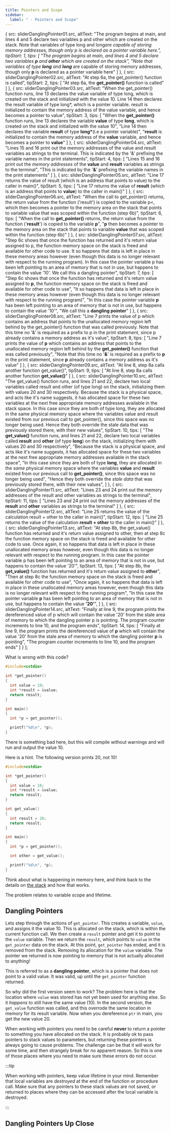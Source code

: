 ```yaml
---
title: Pointers and Scope
sidebar:
  label: " - Pointers and Scope"
---
```





  {
    src: sliderDanglingPointer01.src,
    altText: "The program begins at main, and lines 4 and 5 declare two variables p and other which are created on the stack. Note that variables of type long and long*are capable of storing memory addresses, though only p is declared as a pointer variable here.",
    tipStart: 1,
    tips: [
      "The program begins at main, and lines 4 and 5 declare two variables <strong>p</strong> and <strong>other</strong> which are created on the stack",
      "Note that variables of type <strong>long</strong> and <strong>long*</strong> are capable of storing memory addresses, though only <strong>p</strong> is declared as a pointer variable here"
    ]
  },
  {
    src: sliderDanglingPointer02.src,
    altText: "At step 6a, the get_pointer() function is called",
    tipStart: 2,
    tips: [
      "At step 6a, the <strong>get_pointer()</strong> function is called"
    ]
  },
  {
    src: sliderDanglingPointer03.src,
    altText: "When the get_pointer() function runs, line 13 declares the value variable of type long, which is created on the stack and initialized with the value 10. Line 14 then declares the result variable of type long*, which is a pointer variable. result is initialized to contain the memory address of the value variable, and hence becomes a pointer to value",
    tipStart: 3,
    tips: [
      "When the <strong>get_pointer()</strong> function runs, line 13 declares the variable <strong>value</strong> of type <strong>long</strong>, which is created on the stack and initialized with the value 10",
      "Line 14 then declares the variable <strong>result</strong> of type <strong>long*</strong>(i.e a pointer variable)",
      "<strong>result</strong> is initialized to contain the memory address of the <strong>value</strong> variable, and hence becomes a pointer to <strong>value</strong>"
    ]
  },
  {
    src: sliderDanglingPointer04.src,
    altText: "Lines 15 and 16 print out the memory addresses of the value and result variables as strings to the terminal. This is indicated by the '&' prefixing the variable names in the print statements",
    tipStart: 4,
    tips: [
      "Lines 15 and 16 print out the <em>memory addresses</em> of the <strong>value</strong> and <strong>result</strong> variables as strings to the terminal",
      "This is indicated by the '<strong>&</strong>' prefixing the variable names in the print statements"
    ]
  },
  {
    src: sliderDanglingPointer05.src,
    altText: "Line 17 returns the value of result (which is an address that points to value) to the caller in main()",
    tipStart: 5,
    tips: [
      "Line 17 returns the value of <strong>result</strong> (which is an address that points to <strong>value</strong>) to the caller in main()"
    ]
  },
  {
    src: sliderDanglingPointer06.src,
    altText: "When the call to get_pointer() returns, the return value from the function ('result') is copied to the variable p<, which then becomes a pointer to the memory area on the stack that points to variable value that was scoped within the function (step 6b)",
    tipStart: 6,
    tips: [
      "When the call to <strong>get_pointer()</strong> returns, the return value from the function ('<strong>result</strong>') is copied to the variable <strong>p</strong>",
      "<strong>p</strong> then becomes a pointer to the memory area on the stack that points to variable <strong>value</strong> that was scoped within the function (step 6b)"
    ]
  },
  {
    src: sliderDanglingPointer07.src,
    altText: "Step 6c shows that once the function has returned and it's return value assigned to p, the function memory space on the stack is freed and available for other code to use. It so happens that data is left in place in these memory areas however (even though this data is no longer relevant with respect to the running program). In this case the pointer variable p has been left pointing to an area of memory that is not in use, but happens to contain the value '10'. We call this a dangling pointer",
    tipStart: 7,
    tips: [
      "Step 6c shows that once the function has returned and it's return value assigned to <strong>p</strong>, the function memory space on the stack is freed and available for other code to use",
      "It so happens that data is left in place in these memory areas however (even though this data is no longer relevant with respect to the running program)",
      "In this case the pointer variable <strong>p</strong> has been left pointing to an area of memory that is not in use, but happens to contain the value '10'",
      "We call this a <strong>dangling pointer</strong>"
    ]
  },
  {
    src: sliderDanglingPointer08.src,
    altText: "Line 7 prints the value of p which contains an address that points to the unallocated memory region left behind by the get_pointer() function that was called previously. Note that this time no '&' is required as a prefix to p in the print statement, since p already contains a memory address as it's value",
    tipStart: 8,
    tips: [
      "Line 7 prints the value of <strong>p</strong> which contains an address that points to the unallocated memory region left behind by the <strong>get_pointer()</strong> function that was called previously",
      "Note that this time no '<strong>&</strong>' is required as a prefix to <strong>p</strong> in the print statement, since <strong>p</strong> already contains a memory address as it's value"
    ]
  },
  {
    src: sliderDanglingPointer09.src,
    altText: "At line 8, step 8a calls another function get_value()",
    tipStart: 9,
    tips: [
      "At line 8, step 8a calls another function <strong>get_value()</strong>"
    ]
  },
  {
    src: sliderDanglingPointer10.src,
    altText: "The get_value() function runs, and lines 21 and 22, declare two local variables called result and other (of type long) on the stack, initializing them with values 20 and 30 respectively. Because the stack is a physical space, and acts like it's name suggests, it has allocated space for these two variables at the next free appropriate memory addresses available in the stack space. In this case since they are both of type long, they are allocated in the same physical memory space where the variables value and result existed from our previous call to get_pointer(), since this space was no longer being used. Hence they both override the stale data that was previously stored there, with their new values",
    tipStart: 10,
    tips: [
      "The <strong>get_value()</strong> function runs, and lines 21 and 22, declare two local variables called <strong>result</strong> and <strong>other</strong> (of type <strong>long</strong>) on the stack, initializing them with values 20 and 30 respectively",
      "Because the stack is a physical space, and acts like it's name suggests, it has allocated space for these two variables at the next free appropriate memory addresses available in the stack space",
      "In this case since they are both of type <strong>long</strong>, they are allocated in the <em>same</em> physical memory space where the variables <strong>value</strong> and <strong>result</strong> existed from our previous call to <strong>get_pointer()</strong>, since this space was no longer being used",
      "Hence they both override the <em>stale data</em> that was previously stored there, with their new values",
    ]
  },
  {
    src: sliderDanglingPointer11.src,
    altText: "Lines 23 and 24 print out the memory addresses of the result and other variables as strings to the terminal",
    tipStart: 11,
    tips: [
      "Lines 23 and 24 print out the memory addresses of the <strong>result</strong> and <strong>other</strong> variables as strings to the terminal"
    ]
  },
  {
    src: sliderDanglingPointer12.src,
    altText: "Line 25 returns the value of the calculation result + other to the caller in main()",
    tipStart: 12,
    tips: [
      "Line 25 returns the value of the calculation <strong>result + other</strong> to the caller in main()"
    ]
  },
  {
    src: sliderDanglingPointer13.src,
    altText: "At step 8b, the get_value() function has returned and it's return value assigned to other, then at step 8c the function memory space on the stack is freed and available for other code to use. Once again, it so happens that data is left in place in these unallocated memory areas however, even though this data is no longer relevant with respect to the running program. In this case the pointer variable p has been left pointing to an area of memory that is not in use, but happens to contain the value '20'",
    tipStart: 13,
    tips: [
      "At step 8b, the <strong>get_value()</strong> function has returned and it's return value assigned to <strong>other</strong>",
      "Then at step 8c the function memory space on the stack is freed and available for other code to use",
      "Once again, it so happens that data is left in place in these unallocated memory areas however, even though this data is no longer relevant with respect to the running program",
      "In this case the pointer variable <strong>p</strong> has been left pointing to an area of memory that is not in use, but happens to contain the value <strong>'20'</strong>",
    ]
  },
  {
    src: sliderDanglingPointer14.src,
    altText: "Finally at line 9, the program prints the dereferenced value of p which will contain the value '20' from the stale area of memory to which the dangling pointer p is pointing. The program counter increments to line 10, and the program ends",
    tipStart: 14,
    tips: [
      "Finally at line 9, the program prints the dereferenced value of <strong>p</strong> which will contain the value '20' from the stale area of memory to which the dangling pointer <strong>p</strong> is pointing",
      "The program counter increments to line 10, and the program ends"
    ]
  }
];

What is wrong with this code?

```cpp
#include<cstdio>

int *get_pointer()
{
  int value = 10;
  int *result = &value;
  return result;
}

int main()
{
  int *p = get_pointer();

  printf("%d\n", *p);
}
```

There is something bad here, but this will compile without warnings and will run and output the value 10.

Here is a hint. The following version prints 20, not 10!

```cpp
#include<cstdio>

int *get_pointer()
{
  int value = 10;
  int *result = &value;
  return result;
}

int get_value()
{
  int result = 20;
  return result;
}

int main()
{
  int *p = get_pointer();

  int other = get_value();

  printf("%d\n", *p);
}
```

Think about what is happening in memory here, and think back to the details on [the stack](/book/part-2-organised-code/2-organising-code/2-trailside/05-the-stack) and how that works.

The problem relates to variable scope and lifetime.

## Dangling Pointers

Lets step through the actions of `get_pointer`. This creates a variable, `value`, and assigns it the value 10. This is allocated on the stack, which is within the current function call. We then create a `result` pointer and get it to point to the `value` variable. Then we return the `result`, which points to `value` in the `get_pointer` data on the stack. At this point, `get_pointer` has ended, and it is removed from the stack. Removing its allocation for the `value` variable. The pointer we returned is now pointing to memory that is not actually allocated to anything!

This is referred to as a **dangling pointer**, which is a pointer that does not point to a valid value. It was valid, up until the `get_pointer` function returned.

So why did the first version seem to work? The problem here is that the location where `value` was stored has not yet been used for anything else. So it *happens* to still have the same value (10). In the second version, the `get_value` function was called, and this overrode the same location in memory for its result variable. Now when you dereference `ptr` in main, you get the new value 20.

When working with pointers you need to be careful **never** to return a pointer to something you have allocated on the stack. It is probably ok to pass pointers to stack values to parameters, but returning these pointers is always going to cause problems. The challenge can be that it will work for some time, and then strangely break for no apparent reason. So this is one of those places where you need to make sure these errors do not occur.

:::tip

When working with pointers, keep value lifetime in your mind. Remember that local variables are *destroyed* at the end of the function or procedure call. Make sure that any pointers to these stack values are not saved, or returned to places where they can be accessed after the local variable is destroyed.

:::

## Dangling Pointers Up Close

<MySwiper client:only height="" images={sliderDanglingPointer}></MySwiper>
